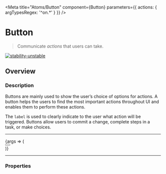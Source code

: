 
<Meta
  title="Atoms/Button"
  component={Button}
  parameters={{ actions: { argTypesRegex: '^on.*' } }}
/>

# Button

> Communicate _actions_ that users can take.

[![stability-unstable](https://img.shields.io/badge/stability-unstable-yellow.svg)](https://github.com/emersion/stability-badges#unstable)

## Overview

### Description

Buttons are mainly used to show the user’s choice of options for actions. A button helps the users to find the most important actions throughout UI and enables them to
perform these actions.

The `label` is used to clearly indicate to the user what action will be triggered. Buttons allow users to commit a change, complete steps in a task, or make choices.

---

<Canvas>
  <Story
    name="Overview"
    argTypes={{}}
    args={{
      label: 'Click-me !'
    }}
  >
    {args => (
      <div style={{ textAlign: 'center', padding: '10px 0 10px' }}>
        <Button {...args} />
      </div>
    )}
  </Story>
</Canvas>

---

### Properties

<ArgsTable story="Overview" />
